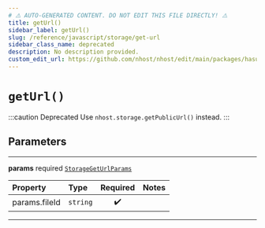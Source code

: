 ```yaml
---
# ⚠️ AUTO-GENERATED CONTENT. DO NOT EDIT THIS FILE DIRECTLY! ⚠️
title: getUrl()
sidebar_label: getUrl()
slug: /reference/javascript/storage/get-url
sidebar_class_name: deprecated
description: No description provided.
custom_edit_url: https://github.com/nhost/nhost/edit/main/packages/hasura-storage-js/src/packages/hasura-storage-js/src/hasura-storage-client.ts#L85
---
```


# `getUrl()`

:::caution Deprecated
Use `nhost.storage.getPublicUrl()` instead.
:::

## Parameters

---

**<span className="parameter-name">params</span>** <span className="optional-status">required</span> [`StorageGetUrlParams`](/reference/docgen/javascript/storage/types/storage-get-url-params)

| Property                                                                                  | Type     | Required | Notes |
| :---------------------------------------------------------------------------------------- | :------- | :------: | :---- |
| <span className="parameter-name"><span className="light-grey">params.</span>fileId</span> | `string` |    ✔️    |       |

---

